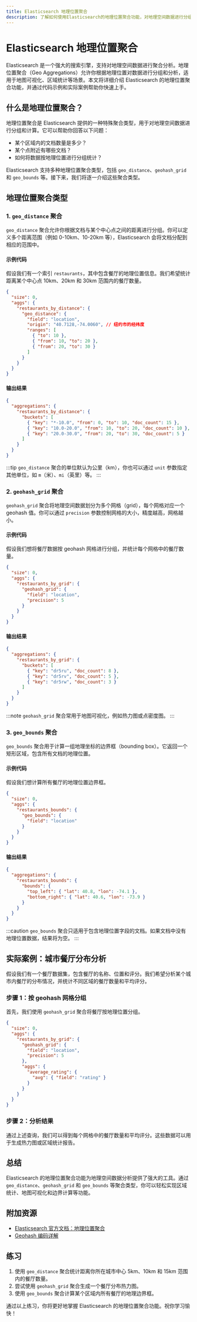 ```yaml
---
title: Elasticsearch 地理位置聚合
description: 了解如何使用Elasticsearch的地理位置聚合功能，对地理空间数据进行分组和分析。本文适合初学者，包含代码示例和实际案例。
---
```


# Elasticsearch 地理位置聚合

Elasticsearch 是一个强大的搜索引擎，支持对地理空间数据进行聚合分析。地理位置聚合（Geo Aggregations）允许你根据地理位置对数据进行分组和分析，适用于地图可视化、区域统计等场景。本文将详细介绍 Elasticsearch 的地理位置聚合功能，并通过代码示例和实际案例帮助你快速上手。

## 什么是地理位置聚合？

地理位置聚合是 Elasticsearch 提供的一种特殊聚合类型，用于对地理空间数据进行分组和计算。它可以帮助你回答以下问题：

- 某个区域内的文档数量是多少？
- 某个点附近有哪些文档？
- 如何将数据按地理位置进行分组统计？

Elasticsearch 支持多种地理位置聚合类型，包括 `geo_distance`、`geohash_grid` 和 `geo_bounds` 等。接下来，我们将逐一介绍这些聚合类型。

## 地理位置聚合类型

### 1. `geo_distance` 聚合

`geo_distance` 聚合允许你根据文档与某个中心点之间的距离进行分组。你可以定义多个距离范围（例如 0-10km、10-20km 等），Elasticsearch 会将文档分配到相应的范围中。

#### 示例代码

假设我们有一个索引 `restaurants`，其中包含餐厅的地理位置信息。我们希望统计距离某个中心点 10km、20km 和 30km 范围内的餐厅数量。

```json
{
  "size": 0,
  "aggs": {
    "restaurants_by_distance": {
      "geo_distance": {
        "field": "location",
        "origin": "40.7128,-74.0060", // 纽约市的经纬度
        "ranges": [
          { "to": 10 },
          { "from": 10, "to": 20 },
          { "from": 20, "to": 30 }
        ]
      }
    }
  }
}
```

#### 输出结果

```json
{
  "aggregations": {
    "restaurants_by_distance": {
      "buckets": [
        { "key": "*-10.0", "from": 0, "to": 10, "doc_count": 15 },
        { "key": "10.0-20.0", "from": 10, "to": 20, "doc_count": 10 },
        { "key": "20.0-30.0", "from": 20, "to": 30, "doc_count": 5 }
      ]
    }
  }
}
```

:::tip
`geo_distance` 聚合的单位默认为公里（km），你也可以通过 `unit` 参数指定其他单位，如 `m`（米）、`mi`（英里）等。
:::

### 2. `geohash_grid` 聚合

`geohash_grid` 聚合将地理空间数据划分为多个网格（grid），每个网格对应一个 geohash 值。你可以通过 `precision` 参数控制网格的大小，精度越高，网格越小。

#### 示例代码

假设我们想将餐厅数据按 geohash 网格进行分组，并统计每个网格中的餐厅数量。

```json
{
  "size": 0,
  "aggs": {
    "restaurants_by_grid": {
      "geohash_grid": {
        "field": "location",
        "precision": 5
      }
    }
  }
}
```

#### 输出结果

```json
{
  "aggregations": {
    "restaurants_by_grid": {
      "buckets": [
        { "key": "dr5ru", "doc_count": 8 },
        { "key": "dr5rv", "doc_count": 5 },
        { "key": "dr5rw", "doc_count": 3 }
      ]
    }
  }
}
```

:::note
`geohash_grid` 聚合常用于地图可视化，例如热力图或点密度图。
:::

### 3. `geo_bounds` 聚合

`geo_bounds` 聚合用于计算一组地理坐标的边界框（bounding box）。它返回一个矩形区域，包含所有文档的地理位置。

#### 示例代码

假设我们想计算所有餐厅的地理位置边界框。

```json
{
  "size": 0,
  "aggs": {
    "restaurants_bounds": {
      "geo_bounds": {
        "field": "location"
      }
    }
  }
}
```

#### 输出结果

```json
{
  "aggregations": {
    "restaurants_bounds": {
      "bounds": {
        "top_left": { "lat": 40.8, "lon": -74.1 },
        "bottom_right": { "lat": 40.6, "lon": -73.9 }
      }
    }
  }
}
```

:::caution
`geo_bounds` 聚合只适用于包含地理位置字段的文档。如果文档中没有地理位置数据，结果将为空。
:::

## 实际案例：城市餐厅分布分析

假设我们有一个餐厅数据集，包含餐厅的名称、位置和评分。我们希望分析某个城市内餐厅的分布情况，并统计不同区域的餐厅数量和平均评分。

### 步骤 1：按 geohash 网格分组

首先，我们使用 `geohash_grid` 聚合将餐厅按地理位置分组。

```json
{
  "size": 0,
  "aggs": {
    "restaurants_by_grid": {
      "geohash_grid": {
        "field": "location",
        "precision": 5
      },
      "aggs": {
        "average_rating": {
          "avg": { "field": "rating" }
        }
      }
    }
  }
}
```

### 步骤 2：分析结果

通过上述查询，我们可以得到每个网格中的餐厅数量和平均评分。这些数据可以用于生成热力图或区域统计报告。

## 总结

Elasticsearch 的地理位置聚合功能为地理空间数据分析提供了强大的工具。通过 `geo_distance`、`geohash_grid` 和 `geo_bounds` 等聚合类型，你可以轻松实现区域统计、地图可视化和边界计算等功能。

## 附加资源

- [Elasticsearch 官方文档：地理位置聚合](https://www.elastic.co/guide/en/elasticsearch/reference/current/search-aggregations-bucket-geohashgrid-aggregation.html)
- [Geohash 编码详解](https://en.wikipedia.org/wiki/Geohash)

## 练习

1. 使用 `geo_distance` 聚合统计距离你所在城市中心 5km、10km 和 15km 范围内的餐厅数量。
2. 尝试使用 `geohash_grid` 聚合生成一个餐厅分布热力图。
3. 使用 `geo_bounds` 聚合计算某个区域内所有餐厅的地理边界框。

通过以上练习，你将更好地掌握 Elasticsearch 的地理位置聚合功能。祝你学习愉快！